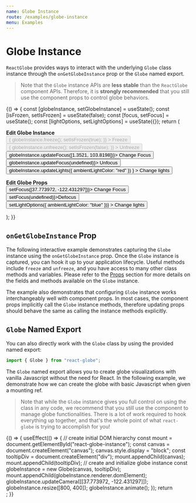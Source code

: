 ```yaml
---
name: Globe Instance
route: /examples/globe-instance
menu: Examples
---
```




# Globe Instance

`ReactGlobe` provides ways to interact with the underlying `Globe` class instance through the `onGetGlobeInstance` prop or the `Globe` named export.

> Note that the `Globe` instance APIs are **less stable** than the `ReactGlobe` component APIs. Therefore, it is **strongly recommended** that you still use the component props to control globe behaviors.

<Playground>
  {() => {
    const [globeInstance, setGlobeInstance] = useState();
    const [isFrozen, setIsFrozen] = useState(false);
    const [focus, setFocus] = useState();
    const [lightOptions, setLightOptions] = useState({});
    return (
      <div>
        <p>
          <b>Edit Globe Instance</b>
          <br />
          <button
            disabled={isFrozen}
            onClick={() => {
              globeInstance.freeze();
              setIsFrozen(true);
            }}
          >
            Freeze
          </button>
          <button
            disabled={!isFrozen}
            onClick={() => {
              globeInstance.unfreeze();
              setIsFrozen(false);
            }}
          >
            Unfreeze
          </button>
          <br />
          <button onClick={() => globeInstance.updateFocus([1.3521, 103.8198])}>
            Change Focus
          </button>
          <button onClick={() => globeInstance.updateFocus(undefined)}>
            Unfocus
          </button>
          <button
            onClick={() =>
              globeInstance.updateLights({ ambientLightColor: "red" })
            }
          >
            Change lights
          </button>
          <br />
        </p>
        <p>
          <b>Edit Globe Props</b>
          <br />
          <button onClick={() => setFocus([37.773972, -122.431297])}>
            Change Focus
          </button>
          <button onClick={() => setFocus(undefined)}>Defocus</button>
          <button
            onClick={() => setLightOptions({ ambientLightColor: "blue" })}
          >
            Change lights
          </button>
        </p>
        <ReactGlobe
          focus={focus}
          lightOptions={lightOptions}
          markers={markers}
          onGetGlobeInstance={setGlobeInstance}
        />
      </div>
    );
  }}
</Playground>

## `onGetGlobeInstance` Prop

The following interactive example demonstrates capturing the `Globe` instance using the `onGetGlobeInstance` prop. Once the `Globe` instance is captured, you can hook it up to your application lifecycle. Useful methods include `freeze` and `unfreeze`, and you have access to many other class methods and variables. Please refer to the [Props](../props#globe-instance) section for more details on the fields and methods available on the `Globe` instance.

The example also demonstrates that configuring `Globe` instance works interchangeably well with component props. In most cases, the component props implicitly call the `Globe` instance methods, therefore updating props should behave the same as calling the instance methods explicitly.

## `Globe` Named Export

You can also directly work with the `Globe` class by using the provided named export:

```js
import { Globe } from "react-globe";
```

The `Globe` named export allows you to create globe visualizations with vanilla Javascript without the need for React. In the following example, we demonstrate how we can create the globe with basic Javascript when given a mounting ref.

> Note that while the `Globe` instance gives you full control on using the class in any code, we recommend that you still use the component to manage globe functionalities. There is a lot of work required to hook everything up together, and that's the whole point of what `react-globe` is trying to accomplish for you!

<Playground>
  {() => {
    useEffect(() => {
      // create initial DOM hierarchy
      const mount = document.getElementById("react-globe-instance");
      const canvas = document.createElement("canvas");
      canvas.style.display = "block";
      const tooltipDiv = document.createElement("div");
      mount.appendChild(canvas);
      mount.appendChild(tooltipDiv);
      // create and initialize globe instance
      const globeInstance = new Globe(canvas, tooltipDiv);
      mount.appendChild(globeInstance.renderer.domElement);
      globeInstance.updateCamera([[37.773972, -122.431297]]);
      globeInstance.resize([800, 400]);
      globeInstance.animate();
    });
    return <div id="react-globe-instance" />;
  }}
</Playground>
